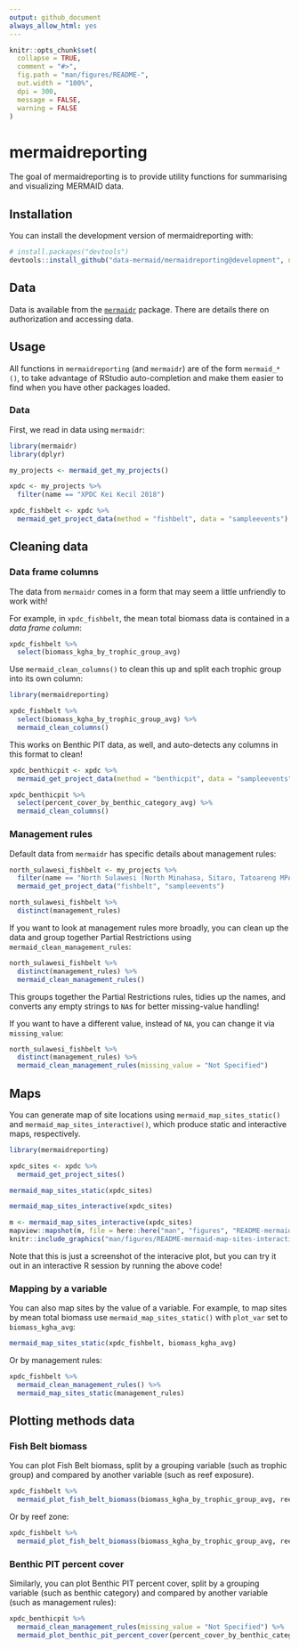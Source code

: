 ```yaml
---
output: github_document
always_allow_html: yes
---
```


<!-- README.md is generated from README.Rmd. Please edit that file -->

```r
knitr::opts_chunk$set(
  collapse = TRUE,
  comment = "#>",
  fig.path = "man/figures/README-",
  out.width = "100%", 
  dpi = 300,
  message = FALSE,
  warning = FALSE
)
```
# mermaidreporting

<!-- badges: start -->
<!-- badges: end -->

The goal of mermaidreporting is to provide utility functions for summarising and visualizing MERMAID data.

## Installation

You can install the development version of mermaidreporting with:

``` r
# install.packages("devtools")
devtools::install_github("data-mermaid/mermaidreporting@development", upgrade = "never")
```

## Data

Data is available from the [`mermaidr`](https://github.com/data-mermaid/mermaidr/tree/package) package. There are details there on authorization and accessing data.

## Usage

All functions in `mermaidreporting` (and `mermaidr`) are of the form `mermaid_*()`, to take advantage of RStudio auto-completion and make them easier to find when you have other packages loaded.

### Data

First, we read in data using `mermaidr`:

```r
library(mermaidr)
library(dplyr)

my_projects <- mermaid_get_my_projects() 

xpdc <- my_projects %>%
  filter(name == "XPDC Kei Kecil 2018")

xpdc_fishbelt <- xpdc %>%
  mermaid_get_project_data(method = "fishbelt", data = "sampleevents")
```

## Cleaning data

### Data frame columns

The data from `mermaidr` comes in a form that may seem a little unfriendly to work with! 

For example, in `xpdc_fishbelt`, the mean total biomass data is contained in a *data frame column*:

```r
xpdc_fishbelt %>%
  select(biomass_kgha_by_trophic_group_avg)
```

Use `mermaid_clean_columns()` to clean this up and split each trophic group into its own column:

```r
library(mermaidreporting)

xpdc_fishbelt %>%
  select(biomass_kgha_by_trophic_group_avg) %>%
  mermaid_clean_columns()
```

This works on Benthic PIT data, as well, and auto-detects any columns in this format to clean!

```r
xpdc_benthicpit <- xpdc %>%
  mermaid_get_project_data(method = "benthicpit", data = "sampleevents")

xpdc_benthicpit %>%
  select(percent_cover_by_benthic_category_avg) %>%
  mermaid_clean_columns()
```

### Management rules

Default data from `mermaidr` has specific details about management rules:

```r
north_sulawesi_fishbelt <- my_projects %>%
  filter(name == "North Sulawesi (North Minahasa, Sitaro, Tatoareng MPA) Ecological Survey") %>%
  mermaid_get_project_data("fishbelt", "sampleevents")

north_sulawesi_fishbelt %>%
  distinct(management_rules)
```

If you want to look at management rules more broadly, you can clean up the data and group together Partial Restrictions using `mermaid_clean_management_rules`:

```r
north_sulawesi_fishbelt %>%
  distinct(management_rules) %>%
  mermaid_clean_management_rules()
```

This groups together the Partial Restrictions rules, tidies up the names, and converts any empty strings to `NA`s for better missing-value handling!

If you want to have a different value, instead of `NA`, you can change it via `missing_value`:

```r
north_sulawesi_fishbelt %>%
  distinct(management_rules) %>%
  mermaid_clean_management_rules(missing_value = "Not Specified")
```

## Maps

You can generate map of site locations using `mermaid_map_sites_static()` and `mermaid_map_sites_interactive()`, which produce static and interactive maps, respectively.

```r
library(mermaidreporting)

xpdc_sites <- xpdc %>%
  mermaid_get_project_sites()

mermaid_map_sites_static(xpdc_sites)
```

```r
mermaid_map_sites_interactive(xpdc_sites)
```

```r
m <- mermaid_map_sites_interactive(xpdc_sites)
mapview::mapshot(m, file = here::here("man", "figures", "README-mermaid-map-sites-interactive-shot-1.png"))
knitr::include_graphics("man/figures/README-mermaid-map-sites-interactive-shot-1.png")
```

Note that this is just a screenshot of the interacive plot, but you can try it out in an interactive R session by running the above code!

### Mapping by a variable

You can also map sites by the value of a variable. For example, to map sites by mean total biomass use `mermaid_map_sites_static()` with `plot_var` set to `biomass_kgha_avg`:

```r
mermaid_map_sites_static(xpdc_fishbelt, biomass_kgha_avg)
```

Or by management rules:

```r
xpdc_fishbelt %>%
  mermaid_clean_management_rules() %>%
  mermaid_map_sites_static(management_rules)
```

## Plotting methods data

### Fish Belt biomass

You can plot Fish Belt biomass, split by a grouping variable (such as trophic group) and compared by another variable (such as reef exposure).

```r
xpdc_fishbelt %>%
  mermaid_plot_fish_belt_biomass(biomass_kgha_by_trophic_group_avg, reef_exposure)
```

Or by reef zone:

```r
xpdc_fishbelt %>%
  mermaid_plot_fish_belt_biomass(biomass_kgha_by_trophic_group_avg, reef_zone)
```

### Benthic PIT percent cover

Similarly, you can plot Benthic PIT percent cover, split by a grouping variable (such as benthic category) and compared by another variable (such as management rules):

```r
xpdc_benthicpit %>%
  mermaid_clean_management_rules(missing_value = "Not Specified") %>%
  mermaid_plot_benthic_pit_percent_cover(percent_cover_by_benthic_category_avg, management_rules)
```

